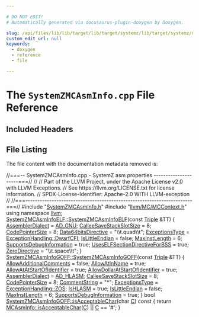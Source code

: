 ```yaml
---

# DO NOT EDIT!
# Automatically generated via docusaurus-plugin-doxygen by Doxygen.

slug: /api/files/lib/lib/target/lib/target/systemz/lib/target/systemz/mctargetdesc/systemzmcasminfo-cpp
custom_edit_url: null
keywords:
  - doxygen
  - reference
  - file

---
```





# The `SystemZMCAsmInfo.cpp` File Reference

<DoxygenPage pluginConfig={pluginConfig}>



## Included Headers

<IncludesList>
<IncludesListItem
  filePath="SystemZMCAsmInfo.h"
  permalink="/docs/api/files/lib/lib/target/lib/target/systemz/lib/target/systemz/mctargetdesc/systemzmcasminfo-h"
  isLocal="true" />
<IncludesListItem
  filePath="llvm/MC/MCContext.h"
  permalink="/docs/api/files/include/include/llvm/include/llvm/mc/mccontext-h"
  isLocal="true" />
</IncludesList>


## File Listing

The file content with the documentation metadata removed is:

<ProgramListing>

<Link id="l00001" /><CodeLine lineNumber="1"><span class="doxyHighlightComment">//===-- SystemZMCAsmInfo.cpp - SystemZ asm properties ---------------------===//</span></CodeLine>
<Link id="l00002" /><CodeLine lineNumber="2"><span class="doxyHighlightComment">//</span></CodeLine>
<Link id="l00003" /><CodeLine lineNumber="3"><span class="doxyHighlightComment">// Part of the LLVM Project, under the Apache License v2.0 with LLVM Exceptions.</span></CodeLine>
<Link id="l00004" /><CodeLine lineNumber="4"><span class="doxyHighlightComment">// See https://llvm.org/LICENSE.txt for license information.</span></CodeLine>
<Link id="l00005" /><CodeLine lineNumber="5"><span class="doxyHighlightComment">// SPDX-License-Identifier: Apache-2.0 WITH LLVM-exception</span></CodeLine>
<Link id="l00006" /><CodeLine lineNumber="6"><span class="doxyHighlightComment">//</span></CodeLine>
<Link id="l00007" /><CodeLine lineNumber="7"><span class="doxyHighlightComment">//===----------------------------------------------------------------------===//</span></CodeLine>
<Link id="l00008" /><CodeLine lineNumber="8"></CodeLine>
<Link id="l00009" /><CodeLine lineNumber="9"><span class="doxyHighlightPreprocessor">#include &quot;<a href="/docs/api/files/lib/lib/target/lib/target/systemz/lib/target/systemz/mctargetdesc/systemzmcasminfo-h">SystemZMCAsmInfo.h</a>&quot;</span></CodeLine>
<Link id="l00010" /><CodeLine lineNumber="10"><span class="doxyHighlightPreprocessor">#include &quot;<a href="/docs/api/files/include/include/llvm/include/llvm/mc/mccontext-h">llvm/MC/MCContext.h</a>&quot;</span></CodeLine>
<Link id="l00011" /><CodeLine lineNumber="11"></CodeLine>
<Link id="l00012" /><CodeLine lineNumber="12"><span class="doxyHighlightKeyword">using namespace </span><span class="doxyHighlight"><a href="/docs/api/namespaces/llvm">llvm</a>;</span></CodeLine>
<Link id="l00013" /><CodeLine lineNumber="13"></CodeLine>
<Link id="l00014" /><CodeLine lineNumber="14" lineLink="/docs/api/classes/llvm/systemzmcasminfoelf/#a29f1f587ab8fe0038d5ce07f17270abe"><span class="doxyHighlight"><a href="/docs/api/classes/llvm/systemzmcasminfoelf/#a29f1f587ab8fe0038d5ce07f17270abe">SystemZMCAsmInfoELF::SystemZMCAsmInfoELF</a>(</span><span class="doxyHighlightKeyword">const</span><span class="doxyHighlight"> <a href="/docs/api/classes/llvm/triple">Triple</a> &amp;TT) &#123;</span></CodeLine>
<Link id="l00015" /><CodeLine lineNumber="15"><span class="doxyHighlight">  <a href="/docs/api/classes/llvm/mcasminfo/#aaab4eaa2f4de9c0d12606c176dd9d738">AssemblerDialect</a> = <a href="/docs/api/namespaces/llvm/#a64c658e001903c963cdb6b900ad035adab3ac51d24e34d618bb1b6bfc5f561c12">AD&#95;GNU</a>;</span></CodeLine>
<Link id="l00016" /><CodeLine lineNumber="16"><span class="doxyHighlight">  <a href="/docs/api/classes/llvm/mcasminfo/#aeb608789bae103384e251c302a2215f9">CalleeSaveStackSlotSize</a> = 8;</span></CodeLine>
<Link id="l00017" /><CodeLine lineNumber="17"><span class="doxyHighlight">  <a href="/docs/api/classes/llvm/mcasminfo/#ae243a845fe9d46ed2cb7403700921e4a">CodePointerSize</a> = 8;</span></CodeLine>
<Link id="l00018" /><CodeLine lineNumber="18"><span class="doxyHighlight">  <a href="/docs/api/classes/llvm/mcasminfo/#a3c136967a2fc9489724bcd8706a16fed">Data64bitsDirective</a> = </span><span class="doxyHighlightStringLiteral">&quot;\\t.quad\\t&quot;</span><span class="doxyHighlight">;</span></CodeLine>
<Link id="l00019" /><CodeLine lineNumber="19"><span class="doxyHighlight">  <a href="/docs/api/classes/llvm/mcasminfo/#a500ba2b2c0203d1d53b83a649551a6b5">ExceptionsType</a> = <a href="/docs/api/namespaces/llvm/#a2ca3855108426698ff21517a7c884c84ab4fe87e4046ecd1f9f3d96bbf63822b3">ExceptionHandling::DwarfCFI</a>;</span></CodeLine>
<Link id="l00020" /><CodeLine lineNumber="20"><span class="doxyHighlight">  <a href="/docs/api/classes/llvm/mcasminfo/#adfd724f11ba125f30c3bb516be0bb06f">IsLittleEndian</a> = </span><span class="doxyHighlightKeyword">false</span><span class="doxyHighlight">;</span></CodeLine>
<Link id="l00021" /><CodeLine lineNumber="21"><span class="doxyHighlight">  <a href="/docs/api/classes/llvm/mcasminfo/#a824f02b302d147245dc0f553c63428db">MaxInstLength</a> = 6;</span></CodeLine>
<Link id="l00022" /><CodeLine lineNumber="22"><span class="doxyHighlight">  <a href="/docs/api/classes/llvm/mcasminfo/#a98f40236cfff7278d4b57633fad2245d">SupportsDebugInformation</a> = </span><span class="doxyHighlightKeyword">true</span><span class="doxyHighlight">;</span></CodeLine>
<Link id="l00023" /><CodeLine lineNumber="23"><span class="doxyHighlight">  <a href="/docs/api/classes/llvm/mcasminfo/#a9209a7aeb154de066a5f7ed6087892cc">UsesELFSectionDirectiveForBSS</a> = </span><span class="doxyHighlightKeyword">true</span><span class="doxyHighlight">;</span></CodeLine>
<Link id="l00024" /><CodeLine lineNumber="24"><span class="doxyHighlight">  <a href="/docs/api/classes/llvm/mcasminfo/#acf84c6bd03a785a251784cad666d9ee1">ZeroDirective</a> = </span><span class="doxyHighlightStringLiteral">&quot;\\t.space\\t&quot;</span><span class="doxyHighlight">;</span></CodeLine>
<Link id="l00025" /><CodeLine lineNumber="25"><span class="doxyHighlight">&#125;</span></CodeLine>
<Link id="l00026" /><CodeLine lineNumber="26"></CodeLine>
<Link id="l00027" /><CodeLine lineNumber="27" lineLink="/docs/api/classes/llvm/systemzmcasminfogoff/#ae932e630ec354a982da5159a05ada642"><span class="doxyHighlight"><a href="/docs/api/classes/llvm/systemzmcasminfogoff/#ae932e630ec354a982da5159a05ada642">SystemZMCAsmInfoGOFF::SystemZMCAsmInfoGOFF</a>(</span><span class="doxyHighlightKeyword">const</span><span class="doxyHighlight"> <a href="/docs/api/classes/llvm/triple">Triple</a> &amp;TT) &#123;</span></CodeLine>
<Link id="l00028" /><CodeLine lineNumber="28"><span class="doxyHighlight">  <a href="/docs/api/classes/llvm/mcasminfo/#a17fc8ddaef7437aff31ec4b9aba7f224">AllowAdditionalComments</a> = </span><span class="doxyHighlightKeyword">false</span><span class="doxyHighlight">;</span></CodeLine>
<Link id="l00029" /><CodeLine lineNumber="29"><span class="doxyHighlight">  <a href="/docs/api/classes/llvm/mcasminfo/#a7d31e965e63658cf80af8577320924c8">AllowAtInName</a> = </span><span class="doxyHighlightKeyword">true</span><span class="doxyHighlight">;</span></CodeLine>
<Link id="l00030" /><CodeLine lineNumber="30"><span class="doxyHighlight">  <a href="/docs/api/classes/llvm/mcasminfo/#a672dc8291b4413bc99762222ef2581e5">AllowAtAtStartOfIdentifier</a> = </span><span class="doxyHighlightKeyword">true</span><span class="doxyHighlight">;</span></CodeLine>
<Link id="l00031" /><CodeLine lineNumber="31"><span class="doxyHighlight">  <a href="/docs/api/classes/llvm/mcasminfo/#a51f606f6112e0be13fda316c77035563">AllowDollarAtStartOfIdentifier</a> = </span><span class="doxyHighlightKeyword">true</span><span class="doxyHighlight">;</span></CodeLine>
<Link id="l00032" /><CodeLine lineNumber="32"><span class="doxyHighlight">  <a href="/docs/api/classes/llvm/mcasminfo/#aaab4eaa2f4de9c0d12606c176dd9d738">AssemblerDialect</a> = <a href="/docs/api/namespaces/llvm/#a64c658e001903c963cdb6b900ad035ada90ce16cc048b659bf69b469a1a4d4e2d">AD&#95;HLASM</a>;</span></CodeLine>
<Link id="l00033" /><CodeLine lineNumber="33"><span class="doxyHighlight">  <a href="/docs/api/classes/llvm/mcasminfo/#aeb608789bae103384e251c302a2215f9">CalleeSaveStackSlotSize</a> = 8;</span></CodeLine>
<Link id="l00034" /><CodeLine lineNumber="34"><span class="doxyHighlight">  <a href="/docs/api/classes/llvm/mcasminfo/#ae243a845fe9d46ed2cb7403700921e4a">CodePointerSize</a> = 8;</span></CodeLine>
<Link id="l00035" /><CodeLine lineNumber="35"><span class="doxyHighlight">  <a href="/docs/api/classes/llvm/mcasminfo/#af30c385b021a371a04bacd22cef94c7b">CommentString</a> = </span><span class="doxyHighlightStringLiteral">&quot;&#42;&quot;</span><span class="doxyHighlight">;</span></CodeLine>
<Link id="l00036" /><CodeLine lineNumber="36"><span class="doxyHighlight">  <a href="/docs/api/classes/llvm/mcasminfo/#a500ba2b2c0203d1d53b83a649551a6b5">ExceptionsType</a> = <a href="/docs/api/namespaces/llvm/#a2ca3855108426698ff21517a7c884c84a1e96588966115565402c00e156423f65">ExceptionHandling::ZOS</a>;</span></CodeLine>
<Link id="l00037" /><CodeLine lineNumber="37"><span class="doxyHighlight">  <a href="/docs/api/classes/llvm/mcasminfo/#aec6ef6dec2d625ced10ab9a0cb8d65f7">IsHLASM</a> = </span><span class="doxyHighlightKeyword">true</span><span class="doxyHighlight">;</span></CodeLine>
<Link id="l00038" /><CodeLine lineNumber="38"><span class="doxyHighlight">  <a href="/docs/api/classes/llvm/mcasminfo/#adfd724f11ba125f30c3bb516be0bb06f">IsLittleEndian</a> = </span><span class="doxyHighlightKeyword">false</span><span class="doxyHighlight">;</span></CodeLine>
<Link id="l00039" /><CodeLine lineNumber="39"><span class="doxyHighlight">  <a href="/docs/api/classes/llvm/mcasminfo/#a824f02b302d147245dc0f553c63428db">MaxInstLength</a> = 6;</span></CodeLine>
<Link id="l00040" /><CodeLine lineNumber="40"><span class="doxyHighlight">  <a href="/docs/api/classes/llvm/mcasminfo/#a98f40236cfff7278d4b57633fad2245d">SupportsDebugInformation</a> = </span><span class="doxyHighlightKeyword">true</span><span class="doxyHighlight">;</span></CodeLine>
<Link id="l00041" /><CodeLine lineNumber="41"><span class="doxyHighlight">&#125;</span></CodeLine>
<Link id="l00042" /><CodeLine lineNumber="42"></CodeLine>
<Link id="l00043" /><CodeLine lineNumber="43" lineLink="/docs/api/classes/llvm/systemzmcasminfogoff/#a294a0de1718ea4d11c79b95a55fe5b15"><span class="doxyHighlightKeywordType">bool</span><span class="doxyHighlight"> <a href="/docs/api/classes/llvm/systemzmcasminfogoff/#a294a0de1718ea4d11c79b95a55fe5b15">SystemZMCAsmInfoGOFF::isAcceptableChar</a>(</span><span class="doxyHighlightKeywordType">char</span><span class="doxyHighlight"> <a href="/docs/api/namespaces/llvm/callingconv/#ac6aa1387c4375260e2468eb5a77fdb4cafd841a49aec1539bc88abc8ff9e170fb">C</a>)</span><span class="doxyHighlightKeyword"> const </span><span class="doxyHighlight">&#123;</span></CodeLine>
<Link id="l00044" /><CodeLine lineNumber="44"><span class="doxyHighlight">  </span><span class="doxyHighlightKeywordFlow">return</span><span class="doxyHighlight"> <a href="/docs/api/classes/llvm/mcasminfo/#aa6763a5ef33c11d633ff098c1b5c4a1a">MCAsmInfo::isAcceptableChar</a>(<a href="/docs/api/namespaces/llvm/callingconv/#ac6aa1387c4375260e2468eb5a77fdb4cafd841a49aec1539bc88abc8ff9e170fb">C</a>) || <a href="/docs/api/namespaces/llvm/callingconv/#ac6aa1387c4375260e2468eb5a77fdb4cafd841a49aec1539bc88abc8ff9e170fb">C</a> == </span><span class="doxyHighlightCharLiteral">&#39;#&#39;</span><span class="doxyHighlight">;</span></CodeLine>
<Link id="l00045" /><CodeLine lineNumber="45"><span class="doxyHighlight">&#125;</span></CodeLine>

</ProgramListing>


</DoxygenPage>
